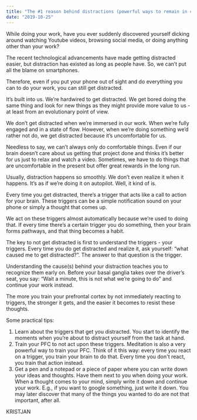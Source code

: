 ```yaml
---
title: "The #1 reason behind distractions (powerful ways to remain in control)"
date: "2019-10-25"
---
```


While doing your work, have you ever suddenly discovered yourself dicking around watching Youtube videos, browsing social media, or doing anything other than your work?

The recent technological advancements have made getting distracted easier, but distraction has existed as long as people have. So, we can’t put all the blame on smartphones.

Therefore, even if you put your phone out of sight and do everything you can to do your work, you can still get distracted.

It’s built into us. We’re hardwired to get distracted. We get bored doing the same thing and look for new things as they might provide more value to us - at least from an evolutionary point of view.

We don’t get distracted when we’re immersed in our work. When we’re fully engaged and in a state of flow. However, when we’re doing something we’d rather not do, we get distracted because it’s uncomfortable for us.

Needless to say, we can’t always only do comfortable things. Even if our brain doesn’t care about us getting that project done and thinks it’s better for us just to relax and watch a video. Sometimes, we have to do things that are uncomfortable in the present but offer great rewards in the long run.

Usually, distraction happens so smoothly. We don’t even realize it when it happens. It’s as if we’re doing it on autopilot. Well, it kind of is.

Every time you get distracted, there’s a trigger that acts like a call to action for your brain. These triggers can be a simple notification sound on your phone or simply a thought that comes up.

We act on these triggers almost automatically because we’re used to doing that. If every time there’s a certain trigger you do something, then your brain forms pathways, and that thing becomes a habit.

The key to not get distracted is first to understand the triggers - your triggers. Every time you do get distracted and realize it, ask yourself: “what caused me to get distracted?”. The answer to that question is the trigger.

Understanding the cause(s) behind your distraction teaches you to recognize them early on. Before your basal ganglia takes over the driver’s seat, you say: “Wait a minute, this is not what we’re going to do” and continue your work instead.

The more you train your prefrontal cortex by not immediately reacting to triggers, the stronger it gets, and the easier it becomes to resist these thoughts.

Some practical tips:

1. Learn about the triggers that get you distracted. You start to identify the moments when you’re about to distract yourself from the task at hand.
2. Train your PFC to not act upon these triggers. Meditation is also a very powerful way to train your PFC. Think of it this way: every time you react on a trigger, you train your brain to do that. Every time you don't react, you train that action instead.
3. Get a pen and a notepad or a piece of paper where you can write down your ideas and thoughts. Have them next to you when doing your work. When a thought comes to your mind, simply write it down and continue your work. E.g., if you want to google something, just write it down. You may later discover that many of the things you wanted to do are not that important, after all.

KRISTJAN
